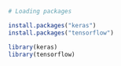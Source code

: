 
```{r}
# Loading packages

install.packages("keras")
install.packages("tensorflow")

library(keras)
library(tensorflow)

```

